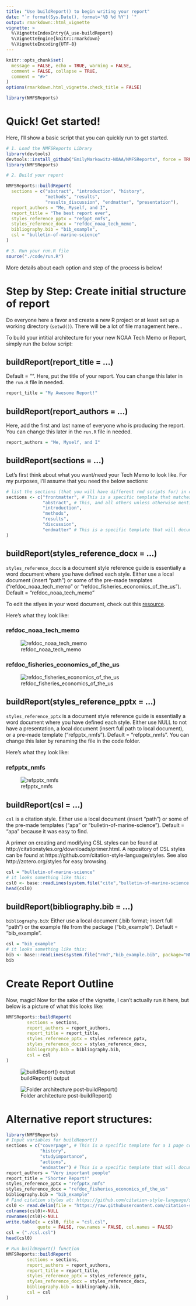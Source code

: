 ```yaml
---
title: "Use buildReport() to begin writing your report"
date: "`r format(Sys.Date(), format='%B %d %Y') `"
output: rmarkdown::html_vignette
vignette: >
  %\VignetteIndexEntry{A_use-buildReport}
  %\VignetteEngine{knitr::rmarkdown}
  %\VignetteEncoding{UTF-8}
---
```

  
```r
knitr::opts_chunk$set(
  message = FALSE, echo = TRUE, warning = FALSE, 
  comment = FALSE, collapse = TRUE,
  comment = "#>"
)
options(rmarkdown.html_vignette.check_title = FALSE)
```

```r
library(NMFSReports)
```

# Quick! Get started!

Here, I'll show a basic script that you can quickly run to get started. 

```r
# 1. Load the NMFSReports Library
library(devtools)
devtools::install_github("EmilyMarkowitz-NOAA/NMFSReports", force = TRUE)
library(NMFSReports)

# 2. Build your report

NMFSReports::buildReport(
  sections = c("abstract", "introduction", "history", 
               "methods", "results", 
               "results_discussion", "endmatter", "presentation"),
  report_authors = "Me, Myself, and I",
  report_title = "The best report ever",
  styles_reference_pptx = "refppt_nmfs",
  styles_reference_docx = "refdoc_noaa_tech_memo",
  bibliography.bib = "bib_example",
  csl = "bulletin-of-marine-science"
)

# 3. Run your run.R file 
source("./code/run.R")
```

More details about each option and step of the process is below! 

# Step by Step: Create initial structure of report

Do everyone here a favor and create a new R project or at least set up a working directory (`setwd()`). There will be a lot of file management here...

To build your intitial architecture for your new NOAA Tech Memo or Report, simply run the below script: 
  
## buildReport(report_title = ...)
  
Default = "". Here, put the title of your report. You can change this later in the `run.R` file in needed.

```r
report_title = "My Awesome Report!"
```

## buildReport(report_authors = ...)

Here, add the first and last name of everyone who is producing the report. You can change this later in the `run.R` file in needed.

```r
report_authors = "Me, Myself, and I"
```

## buildReport(sections = ...)

Let's first think about what you want/need your Tech Memo to look like. For my purposes, I'll assume that you need the below sections:
  
```r
# list the sections (that you will have different rmd scripts for) in order and with no spaces
sections <- c("frontmatter", # This is a specific template that matches the NOAA Template
              "abstract", # This, and all others unless otherwise mentioned, come from the same plain-slate document but are appropriately named and linked up in the 'run' file. 
              "introduction", 
              "methods", 
              "results", 
              "discussion", 
              "endmatter" # This is a specific template that will document all of your citations throughout the report, the R packages you used to create this report. I'm biased, but please give credit where credit is due! There are also spots here to list people's ORCID numbers and acknowlegements. 
) 
```

## buildReport(styles_reference_docx = ...)

`styles_reference_docx` is a document style reference guide is essentially a word document where you have defined each style. Either use a local document (insert "path") or some of the pre-made templates ("refdoc_noaa_tech_memo" or "refdoc_fisheries_economics_of_the_us"). Default = "refdoc_noaa_tech_memo"

To edit the stlyes in your word document, check out this [resource](https://support.microsoft.com/en-us/office/customize-or-create-new-styles-d38d6e47-f6fc-48eb-a607-1eb120dec563). 

Here's what they look like: 

### refdoc_noaa_tech_memo

![refdoc_noaa_tech_memo](../man/figures/refdoc_noaa_tech_memo.JPG)

### refdoc_fisheries_economics_of_the_us

![refdoc_fisheries_economics_of_the_us](../man/figures/refdoc_fisheries_economics_of_the_us.JPG)

## buildReport(styles_reference_pptx = ...)

`styles_reference_pptx` is a document style reference guide is essentially a word document where you have defined each style. Either use NULL to not have a presentation, a local document (insert full path to local document), or a pre-made template ("refpptx_nmfs"). Default = "refpptx_nmfs". You can change this later by renaming the file in the code folder. 

Here's what they look like: 
  
### refpptx_nmfs

![refpptx_nmfs](../man/figures/refpptx_nmfs.JPG)

## buildReport(csl = ...)

`csl` is a citation style. Either use a local document (insert "path") or some of the pre-made templates ("apa" or "bulletin-of-marine-science"). Default = "apa" because it was easy to find. 

A primer on creating and modifying CSL styles can be found at http://citationstyles.org/downloads/primer.html. A repository of CSL styles can be found at https://github.com/citation-style-language/styles. See also http://zotero.org/styles for easy browsing.

```r
csl = "bulletin-of-marine-science"
# it looks something like this:
csl0 <- base::readLines(system.file("cite","bulletin-of-marine-science.csl", package="NMFSReports"))
head(csl0)
```

## buildReport(bibliography.bib = ...)

`bibliography.bib`: Either use a local document (.bib format; insert full "path") or the example file from the package ("bib_example"). Default = "bib_example".

```r
csl = "bib_example"
# it looks something like this:
bib <- base::readLines(system.file("rmd","bib_example.bib", package="NMFSReports"))
bib
```


# Create Report Outline

Now, magic! Now for the sake of the vignette, I can't actually run it here, but below is a picture of what this looks like:

```r
NMFSReports::buildReport(
        sections = sections,
        report_authors = report_authors,
        report_title = report_title,
        styles_reference_pptx = styles_reference_pptx,
        styles_reference_docx = styles_reference_docx,
        bibliography.bib = bibliography.bib,
        csl = csl
)
```


![buildReport() output](../man/figures/buildReport.JPG)


![Folder architecture post-buildReport()](../man/figures/folder_architecture_post_buildReport.JPG)


# Alternative report structures: 

```r
library(NMFSReports)
# Input variables for buildReport()
sections = c("coverpage", # This is a specific template for a 1 page coverpage
             "history", 
             "studyimportance", 
             "actions", 
             "endmatter") # This is a specific template that will document all of your citations throughout the report, the R packages you used to create this report. I'm biased, but please give credit where credit is due! There are also spots here to list people's ORCID numbers and acknowlegements. 
report_authors = "Very important people"
report_title = "Shorter Report!"
styles_reference_pptx = "refpptx_nmfs"
styles_reference_docx = "refdoc_fisheries_economics_of_the_us"
bibliography.bib = "bib_example"
# Find citation styles at: https://github.com/citation-style-language/styles
csl0 <- read.delim(file = "https://raw.githubusercontent.com/citation-style-language/styles/master/american-fisheries-society.csl", header = FALSE, )
colnames(csl0)<-NULL
rownames(csl0)<-NULL
write.table(x = csl0, file = "csl.csl", 
            quote = FALSE, row.names = FALSE, col.names = FALSE)
csl = ("./csl.csl")
head(csl0)
```



```r
# Run buildReport() function
NMFSReports::buildReport(
        sections = sections,
        report_authors = report_authors,
        report_title = report_title,
        styles_reference_pptx = styles_reference_pptx,
        styles_reference_docx = styles_reference_docx,
        bibliography.bib = bibliography.bib,
        csl = csl
)
```
